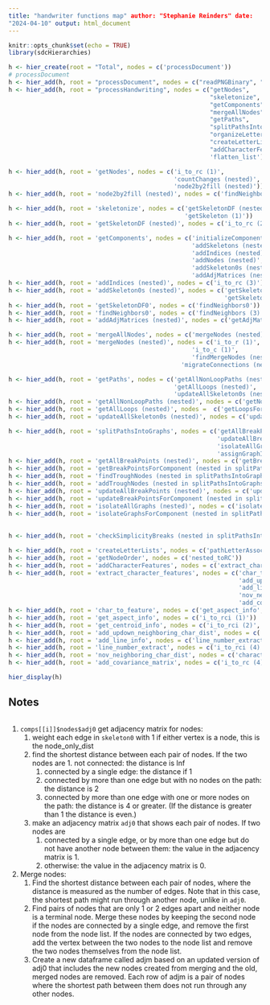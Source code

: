 ```yaml
---
title: "handwriter functions map" author: "Stephanie Reinders" date:
"2024-04-10" output: html_document
---
```


```r
knitr::opts_chunk$set(echo = TRUE)
library(sdcHierarchies)
```

```r
h <- hier_create(root = "Total", nodes = c('processDocument'))
# processDocument
h <- hier_add(h, root = "processDocument", nodes = c("readPNGBinary", "thinImage", "processHandwriting"))
h <- hier_add(h, root = "processHandwriting", nodes = c("getNodes",
                                                        "skeletonize",
                                                        "getComponents",
                                                        "mergeAllNodes",
                                                        "getPaths",
                                                        "splitPathsIntoGraphs",
                                                        "organizeLetters",
                                                        "createLetterLists",
                                                        "addCharacterFeatures",
                                                        'flatten_list'))
```

```r
h <- hier_add(h, root = 'getNodes', nodes = c('i_to_rc (1)',
                                              'countChanges (nested)',
                                              'node2by2fill (nested)'))
h <- hier_add(h, root = 'node2by2fill (nested)', nodes = c('findNeighbors (1)'))
```

```r
h <- hier_add(h, root = 'skeletonize', nodes = c('getSkeletonDF (nested)',
                                                 'getSkeleton (1)'))
h <- hier_add(h, root = 'getSkeletonDF (nested)', nodes = c('i_to_rc (2)', 'findNeighbors (2)'))
```

```r
h <- hier_add(h, root = 'getComponents', nodes = c('initializeComponents (nested)',
                                                   'addSkeletons (nested)',
                                                   'addIndices (nested)',
                                                   'addNodes (nested)',
                                                   'addSkeleton0s (nested)',
                                                   'addAdjMatrices (nested)'))
h <- hier_add(h, root = 'addIndices (nested)', nodes = c('i_to_rc (3)'))
h <- hier_add(h, root = 'addSkeleton0s (nested)', nodes = c('getSkeletonDF0',
                                                            'getSkeleton (2)'))
h <- hier_add(h, root = 'getSkeletonDF0', nodes = c('findNeighbors0'))
h <- hier_add(h, root = 'findNeighbors0', nodes = c('findNeighbors (3)'))
h <- hier_add(h, root = 'addAdjMatrices (nested)', nodes = c('getAdjMatrix (nested)'))
```

```r
h <- hier_add(h, root = 'mergeAllNodes', nodes = c('mergeNodes (nested)'))
h <- hier_add(h, root = 'mergeNodes (nested)', nodes = c('i_to_r (1)',
                                                   'i_to_c (1)',
                                                   'findMergeNodes (nested in mergeAllNodes)',
                                                'migrateConnections (nested in mergeAllNodes)'))
```

```r
h <- hier_add(h, root = 'getPaths', nodes = c('getAllNonLoopPaths (nested)',
                                              'getAllLoops (nested)',
                                              'updateAllSkeleton0s (nested)'))
h <- hier_add(h, root = 'getAllNonLoopPaths (nested)', nodes = c('getNonLoopPathsForComponent (nested in getPaths)'))
h <- hier_add(h, root = 'getAllLoops (nested)', nodes =  c('getLoopsForComponent (nested in getPaths'))
h <- hier_add(h, root = 'updateAllSkeleton0s (nested)', nodes = c('updateSkeleton0 (nested in getPaths)'))
```

```r
h <- hier_add(h, root = 'splitPathsIntoGraphs', nodes = c('getAllBreakPoints (nested)',
                                                          'updateAllBreakPoints (nested)',
                                                          'isolateAllGraphs (nested)',
                                                          'assignGraphIDs (nested)'))
h <- hier_add(h, root = 'getAllBreakPoints (nested)', nodes = c('getBreakPointsForComponent (nested in splitPathsIntoGraphs)', 'addTroughNodes (nested in splitPathsIntoGraphs)'))
h <- hier_add(h, root = 'getBreakPointsForComponent (nested in splitPathsIntoGraphs)', nodes = c('findTroughNodes (nested in splitPathsIntoGraphs)'))
h <- hier_add(h, root = 'findTroughNodes (nested in splitPathsIntoGraphs)', nodes = c('isTroughNode (nested in splitGraphsIntoNodes'))
h <- hier_add(h, root = 'addTroughNodes (nested in splitPathsIntoGraphs)', nodes = c('i_to_r (2)', 'i_to_c (2)'))
h <- hier_add(h, root = 'updateAllBreakPoints (nested)', nodes = c('updateBreakPointsForComponent (nested in splitPathsIntoGraphs)'))
h <- hier_add(h, root = 'updateBreakPointsForComponent (nested in splitPathsIntoGraphs)', nodes = c('getNodeGraph', 'checkBreakPoints'))
h <- hier_add(h, root = 'isolateAllGraphs (nested)', nodes = c('isolateGraphsForComponent (nested in splitPathsIntoGraphs)'))
h <- hier_add(h, root = 'isolateGraphsForComponent (nested in splitPathsIntoGraphs)', nodes = c('makeGraphs (nested in splitPathsIntoGraphs)',
                                                                                                'checkStacking (nested in splitPathsIntoGraphs)',
                                                                                                'checkSimplicityBreaks (nested in splitPathsIntoGraphs)'))
h <- hier_add(h, root = 'checkSimplicityBreaks (nested in splitPathsIntoGraphs)', nodes = c('pathLetterAssociate (1)'))
```

```r
h <- hier_add(h, root = 'createLetterLists', nodes = c('pathLetterAssociate (2)', 'getConnectivity (nested)', 'getNodeOrder'))
h <- hier_add(h, root = 'getNodeOrder', nodes = c('nested_toRC'))
h <- hier_add(h, root = 'addCharacterFeatures', nodes = c('extract_character_features'))
h <- hier_add(h, root = 'extract_character_features', nodes = c('char_to_feature',
                                                                'add_updown_neighboring_char_dist',
                                                                'add_line_info',
                                                                'nov_neighboring_char_dist',
                                                                'add_covariance_matrix'))
h <- hier_add(h, root = 'char_to_feature', nodes = c('get_aspect_info', 'get_centroid_info'))
h <- hier_add(h, root = 'get_aspect_info', nodes = c('i_to_rci (1)'))
h <- hier_add(h, root = 'get_centroid_info', nodes = c('i_to_rci (2)', 'rc_to_i (1)'))
h <- hier_add(h, root = 'add_updown_neighboring_char_dist', nodes = c('i_to_rci (3)', 'rc_to_i (2)'))
h <- hier_add(h, root = 'add_line_info', nodes = c('line_number_extract', 'all_down_dists', 'all_centroids'))
h <- hier_add(h, root = 'line_number_extract', nodes = c('i_to_rci (4)'))
h <- hier_add(h, root = 'nov_neighboring_char_dist', nodes = c('character_features_by_line'))
h <- hier_add(h, root = 'add_covariance_matrix', nodes = c('i_to_rc (4)'))
```

```r
hier_display(h)
```

## Notes

```r

```

1.  `comps[[i]]$nodes$adj0` get adjacency matrix for nodes:
    1.  weight each edge in `skeleton0` with 1 if either vertex is a node, this is the node_only_dist
    2.  find the shortest distance between each pair of nodes. If the two nodes are 1. not connected: the distance is Inf
        1.  connected by a single edge: the distance if 1
        2.  connected by more than one edge but with no nodes on the path: the distance is 2
        3.  connected by more than one edge with one or more nodes on the path: the distance is 4 or greater. (If the distance is greater than 1 the distance is even.)
    3.  make an adjacency matrix `adj0` that shows each pair of nodes. If two nodes are
        1.  connected by a single edge, or by more than one edge but do not have another node between them: the value in the adjacency matrix is 1.
        2.  otherwise: the value in the adjacency matrix is 0.
1. Merge nodes:
    1. Find the shortest distance between each pair of nodes, where the distance is measured as the number of edges. Note that in this case, the shortest path might run through another node, unlike in `adj0`.
    1. Find pairs of nodes that are only 1 or 2 edges apart and neither node is a terminal node. Merge these nodes by keeping the second node if the nodes are connected by a single edge, and remove the first node from the node list. If the nodes are connected by two edges, add the vertex between the two nodes to the node list and remove the two nodes themselves from the node list.
    1. Create a new dataframe called adjm based on an updated version of adj0 that includes the new nodes created from merging and the old, merged nodes are removed. Each row of adjm is a pair of nodes where the shortest path between them does not run through any other nodes.
